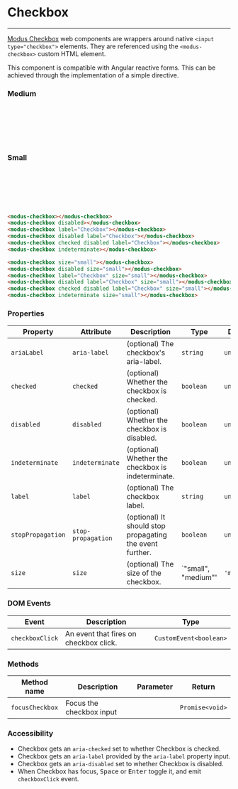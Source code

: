 
# Checkbox

---

[Modus Checkbox](https://modus.trimble.com/components/checkboxes/) web components are wrappers around native `<input type="checkbox">` elements. They are referenced using the `<modus-checkbox>` custom HTML element.

This component is compatible with Angular reactive forms. This can be achieved through the implementation of a simple directive.

<Anchor storyId="user-inputs-checkbox--medium" />

### Medium

<modus-checkbox></modus-checkbox><br />
<modus-checkbox disabled></modus-checkbox><br />
<modus-checkbox label="Checkbox"></modus-checkbox><br />
<modus-checkbox disabled label="Checkbox"></modus-checkbox><br />
<modus-checkbox checked disabled label="Checkbox"></modus-checkbox><br />
<modus-checkbox indeterminate></modus-checkbox>

### Small

<modus-checkbox size='small'></modus-checkbox><br />
<modus-checkbox disabled size='small'></modus-checkbox><br />
<modus-checkbox label="Checkbox" size='small'></modus-checkbox><br />
<modus-checkbox disabled label="Checkbox" size='small'></modus-checkbox><br />
<modus-checkbox checked disabled label="Checkbox" size='small'></modus-checkbox><br />
<modus-checkbox indeterminate size='small'></modus-checkbox>

```html
<modus-checkbox></modus-checkbox>
<modus-checkbox disabled></modus-checkbox>
<modus-checkbox label="Checkbox"></modus-checkbox>
<modus-checkbox disabled label="Checkbox"></modus-checkbox>
<modus-checkbox checked disabled label="Checkbox"></modus-checkbox>
<modus-checkbox indeterminate></modus-checkbox>

<modus-checkbox size="small"></modus-checkbox>
<modus-checkbox disabled size="small"></modus-checkbox>
<modus-checkbox label="Checkbox" size="small"></modus-checkbox>
<modus-checkbox disabled label="Checkbox" size="small"></modus-checkbox>
<modus-checkbox checked disabled label="Checkbox" size="small"></modus-checkbox>
<modus-checkbox indeterminate size="small"></modus-checkbox>
```

### Properties

| Property          | Attribute          | Description                                              | Type                | Default     |
| ----------------- | ------------------ | -------------------------------------------------------- | ------------------- | ----------- |
| `ariaLabel`       | `aria-label`       | (optional) The checkbox's aria-label.                    | `string`            | `undefined` |
| `checked`         | `checked`          | (optional) Whether the checkbox is checked.              | `boolean`           | `undefined` |
| `disabled`        | `disabled`         | (optional) Whether the checkbox is disabled.             | `boolean`           | `undefined` |
| `indeterminate`   | `indeterminate`    | (optional) Whether the checkbox is indeterminate.        | `boolean`           | `undefined` |
| `label`           | `label`            | (optional) The checkbox label.                           | `string`            | `undefined` |
| `stopPropagation` | `stop-propagation` | (optional) It should stop propagating the event further. | `boolean`           | `undefined` |
| `size`            | `size`             | (optional) The size of the checkbox.                     | `"small", "medium"' | `'medium'`  |

### DOM Events

| Event           | Description                            | Type                   |
| --------------- | -------------------------------------- | ---------------------- |
| `checkboxClick` | An event that fires on checkbox click. | `CustomEvent<boolean>` |

### Methods

| Method name     | Description              | Parameter | Return          |
| --------------- | ------------------------ | --------- | --------------- |
| `focusCheckbox` | Focus the checkbox input |           | `Promise<void>` |

### Accessibility

- Checkbox gets an `aria-checked` set to whether Checkbox is checked.
- Checkbox gets an `aria-label` provided by the `aria-label` property input.
- Checkbox gets an `aria-disabled` set to whether Checkbox is disabled.
- When Checkbox has focus, <kbd>Space</kbd> or <kbd>Enter</kbd> toggle it, and emit `checkboxClick` event.
